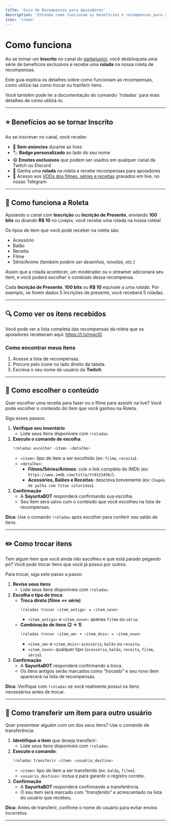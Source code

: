 ```yaml
---
title: 'Guia de Recompensas para Apoiadores'
description: 'Entenda como funcionam os benefícios e recompensas para apoadores do canal'
icon: 'crown'
---
```


# Como funciona

Ao se tornar um **Inscrito** no canal do [parkejunior](https://www.twitch.tv/parkejunior), você desbloqueia uma série de benefícios exclusivos e recebe uma **rolada** na nossa roleta de recompensas.

Este guia explica os detalhes sobre como funcionam as recompensas, como utilizá-las como trocar ou tranferir itens.

<Card title="Documentação do comando !roladas" icon="book" href="/commands/roladas" arrow="true" cta="Ler documentação">
  Você também pode ler a documentação do comando `!roladas` para mais detalhes de como utilizá-lo.
</Card>

---

## ⭐ Benefícios ao se tornar Inscrito

Ao se inscrever no canal, você recebe:

* 🚫 **Sem anúncios** durante as lives
* 🏷️ **Badge personalizado** ao lado do seu nome
* 😄 **Emotes exclusivos** que podem ser usados em qualquer canal da Twitch ou Discord
* 🎰 Ganha uma **rolada** na roleta e recebe recompensas para apoiadores
* 🎥 Acesso aos [VODs dos filmes, séries e receitas](https://discord.com/channels/1185785552562307262/1337053137919410260) gravados em live, no nosso Telegram

---

## 🎰 Como funciona a Roleta

Apoiando o canal com **Inscrição** ou **Incrição de Presente**, enviando **100 bits** ou doando **R$ 10** no Livepix, você recebe uma rolada na nossa roleta! 

Os tipos de item que você pode receber na roleta são:

* Acessório
* Balão
* Receita
* Filme
* Série/Anime *(também podem ser desenhos, novelas, etc.)*

Assim que a rolada acontecer, um moderador ou o streamer adicionará seu item, e você poderá escolher o conteúdo dessa recompensa.

<Note>Cada **Incrição de Presente**, **100 bits** ou **R$ 10** equivale a uma *rolada*. Por exemplo, se forem dados 5 Incrições de presente, você receberá 5 roladas.</Note>

---

## 🔍 Como ver os itens recebidos

Você pode ver a lista completa das recompensas da roleta que os apoiadores receberam aqui: https://t.ly/mgcIG

### Como encontrar meus itens

1. Acesse a lista de recompensas.
2. Procure pelo icone <Icon icon="magnifying-glass" iconType="solid" /> no lado direito da tabela.
3. Escreva o seu nome de usuário da **Twitch**.

---

## 📌 Como escolher o conteúdo

Quer escolher uma receita para fazer ou o filme para assistir na live? Você pode escolher o conteúdo do item que você ganhou na Roleta.

Siga esses passos:

1. **Verifique seu inventário**
   * Liste seus itens disponíveis com `!roladas`.
2. **Execute o comando de escolha**:
   ```bash
   !roladas escolher <item> <detalhe>
   ```
   * `<item>`: tipo de item a ser escolhido (ex: `filme`, `receita`).
   * `<detalhe>`:
     * **Filmes/Séries/Animes**: cole o link completo do IMDb (ex: `https://www.imdb.com/title/tt0123456/`).
     * **Acessórios, Balões e Receitas**: descreva brevemente (ex: `Chapéu de palha com fitas coloridas`).
3. **Confirmação**
   * A **SayuritaBOT** responderá confirmando sua escolha.
   * Seu item será salvo com o conteúdo que você escolheu na lista de recompensas.

<Tip>**Dica:** Use o comando `!roladas` após escolher para conferir seu saldo de itens.</Tip>

---

## ✏️ Como trocar itens

Tem algum item que você ainda não escolheu e que está parado pegando pó? Você pode trocar itens que você já possui por outros.

Para trocar, siga este passo a passo:

1. **Revise seus itens**
   * Liste seus itens disponíveis com `!roladas`.
2. **Escolha o tipo de troca**:
   * **Troca direta (filme ↔ série)**
     ```bash
     !roladas trocar <item_antigo> = <item_novo>
     ```
     * `<item_antigo>` e `<item_novo>`: apenas `filme` ou `série`.
   * **Combinação de itens (2 → 1)**
     ```bash
     !roladas trocar <item_um> + <item_dois> = <item_novo>
     ```
     * `<item_um>` e `<item_dois>`: `acessório`, `balão` ou `receita`.
     * `<item_novo>`: qualquer tipo (`acessório`, `balão`, `receita`, `filme`, `série`).
3. **Confirmação**
   * A **SayuritaBOT** responderá confirmando a troca.
   * Os itens antigos serão marcados como *"trocado"* e seu novo item aparecerá na lista de recompensas.

<Tip>**Dica:** Verifique com `!roladas` se você realmente possui os itens necessários antes de trocar.</Tip>

---

## 🎁 Como transferir um item para outro usuário

Quer presentear alguém com um dos seus itens? Use o comando de transferência:

1. **Identifique o item** que deseja transferir:
   * Liste seus itens disponíveis com `!roladas`.
2. **Execute o comando**:
   ```bash
   !roladas transferir <item> <usuário_destino>
   ```
   * `<item>`: tipo de item a ser transferido (ex: `balão`, `filme`).
   * `<usuário_destino>`: inclua `@` para garantir o registro correto.
3. **Confirmação**
   * A **SayuritaBOT** responderá confirmando a transferência.
   * O seu item será marcado com *"transferido"* e acrescentado na lista do usuário que recebeu.

<Tip>**Dica:** Antes de transferir, confirme o nome do usuário para evitar envios incorretos.</Tip>

---
